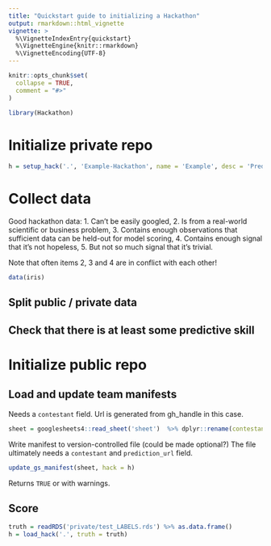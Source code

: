```yaml
---
title: "Quickstart guide to initializing a Hackathon"
output: rmarkdown::html_vignette
vignette: >
  %\VignetteIndexEntry{quickstart}
  %\VignetteEngine{knitr::rmarkdown}
  %\VignetteEncoding{UTF-8}
---
```


```r
knitr::opts_chunk$set(
  collapse = TRUE,
  comment = "#>"
)
```

```r
library(Hackathon)
```

# Initialize private repo

```r
h = setup_hack('.', 'Example-Hackathon', name = 'Example', desc = 'Predicting iris species')
```

# Collect data

Good hackathon data:
  1.  Can't be easily googled,
  2.  Is from a real-world scientific or business problem,
  3.  Contains enough observations that sufficient data can be held-out for model scoring,
  4.  Contains enough signal that it's not hopeless,
  5.  But not so much signal that it's trivial.
  
Note that often items 2, 3 and 4 are in conflict with each other!

```r
data(iris)
```

## Split public / private data


## Check that there is at least some predictive skill



# Initialize public repo

## Load and update team manifests

Needs a `contestant` field. Url is generated from gh_handle in this case.
```r
sheet = googlesheets4::read_sheet('sheet')  %>% dplyr::rename(contestant = `Display pseudonym for rankings`, gh_handle = `Your github handle`)
```

Write manifest to version-controlled file (could be made optional?)
The file ultimately needs a `contestant` and `prediction_url` field.
```r
update_gs_manifest(sheet, hack = h)
```

Returns `TRUE` or with warnings.

## Score
```r
truth = readRDS('private/test_LABELS.rds') %>% as.data.frame()
h = load_hack('.', truth = truth)
```